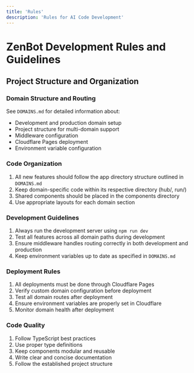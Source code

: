 ```yaml
---
title: 'Rules'
description: 'Rules for AI Code Development'
---
```


# ZenBot Development Rules and Guidelines

## Project Structure and Organization

### Domain Structure and Routing
See `DOMAINS.md` for detailed information about:
- Development and production domain setup
- Project structure for multi-domain support
- Middleware configuration
- Cloudflare Pages deployment
- Environment variable configuration

### Code Organization
1. All new features should follow the app directory structure outlined in `DOMAINS.md`
2. Keep domain-specific code within its respective directory (hub/, run/)
3. Shared components should be placed in the components directory
4. Use appropriate layouts for each domain section

### Development Guidelines
1. Always run the development server using `npm run dev`
2. Test all features across all domain paths during development
3. Ensure middleware handles routing correctly in both development and production
4. Keep environment variables up to date as specified in `DOMAINS.md`

### Deployment Rules
1. All deployments must be done through Cloudflare Pages
2. Verify custom domain configuration before deployment
3. Test all domain routes after deployment
4. Ensure environment variables are properly set in Cloudflare
5. Monitor domain health after deployment

### Code Quality
1. Follow TypeScript best practices
2. Use proper type definitions
3. Keep components modular and reusable
4. Write clear and concise documentation
5. Follow the established project structure
